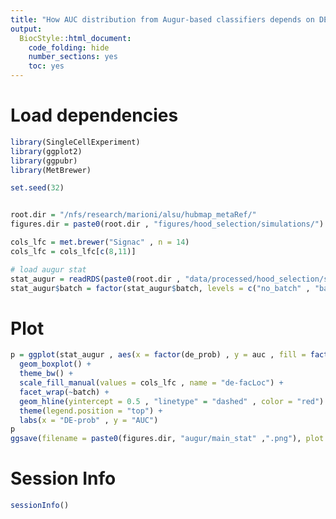 ```yaml
---
title: "How AUC distribution from Augur-based classifiers depends on DE."
output:
  BiocStyle::html_document:
    code_folding: hide
    number_sections: yes
    toc: yes  
---
```

# Load dependencies

```r


library(SingleCellExperiment)
library(ggplot2)
library(ggpubr)
library(MetBrewer)

set.seed(32)


root.dir = "/nfs/research/marioni/alsu/hubmap_metaRef/"
figures.dir = paste0(root.dir , "figures/hood_selection/simulations/")

cols_lfc = met.brewer("Signac" , n = 14)
cols_lfc = cols_lfc[c(8,11)]

# load augur stat
stat_augur = readRDS(paste0(root.dir , "data/processed/hood_selection/stat_augur.Rds"))
stat_augur$batch = factor(stat_augur$batch, levels = c("no_batch" , "batch_balanced" , "batch_misbalanced"))


```


# Plot

```r


p = ggplot(stat_augur , aes(x = factor(de_prob) , y = auc , fill = factor(de_facLoc))) + 
  geom_boxplot() + 
  theme_bw() + 
  scale_fill_manual(values = cols_lfc , name = "de-facLoc") +
  facet_wrap(~batch) +
  geom_hline(yintercept = 0.5 , "linetype" = "dashed" , color = "red") + 
  theme(legend.position = "top") + 
  labs(x = "DE-prob" , y = "AUC")
p
ggsave(filename = paste0(figures.dir, "augur/main_stat" ,".png"), plot = p, width = 8, height = 4)


```


# Session Info

```r
sessionInfo()
```
